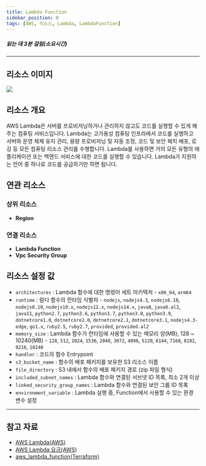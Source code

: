 ```yaml
---
title: Lambda Function
sidebar_position: 0
tags: [AWS, 리소스, Lambda, LambdaFunction]
---
```





##### 읽는 데 3분 걸림(소요시간)

---

## 리소스 이미지

<img src={icon} />

## 리소스 개요

AWS Lambda은 서버를 프로비저닝하거나 관리하지 않고도 코드를 실행할 수 있게 해주는 컴퓨팅 서비스입니다. Lambda는 고가용성 컴퓨팅 인프라에서 코드를 실행하고 서버와 운영 체제 유지 관리, 용량 프로비저닝 및 자동 조정, 코드 및 보안 패치 배포, 로깅 등 모든 컴퓨팅 리소스 관리를 수행합니다. Lambda를 사용하면 거의 모든 유형의 애플리케이션 또는 백엔드 서비스에 대한 코드를 실행할 수 있습니다. Lambda가 지원하는 언어 중 하나로 코드를 공급하기만 하면 됩니다.

## 연관 리소스

### 상위 리소스

-   **Region**

### 연결 리소스

-   **Lambda Function**
-   **Vpc Security Group**

## 리소스 설정 값

-   `architectures` : Lambda 함수에 대한 명령어 세트 아키텍처 - `x86_64`, `arm64`
-   `runtime` : 람다 함수의 런타임 식별자 - `nodejs`, `nodejs4.3`, `nodejs6.10`, `nodejs8.10`, `nodejs10.x`, `nodejs12.x`, `nodejs14.x`, `java8`, `java8.al2`, `java11`, `python2.7`, `python3.6`, `python3.7`, `python3.8`, `python3.9`, `dotnetcore1.0`, `dotnetcore2.0`, `dotnetcore2.1`, `dotnetcore3.1`, `nodejs4.3-edge`, `go1.x`, `ruby2.5`, `ruby2.7`, `provided`, `provided.al2`
-   `memory_size` : Lambda 함수가 런타임에 사용할 수 있는 메모리 양(MB), 128 ~ 10240(MB) - `128`, `512`, `1024`, `1536`, `2048`, `3072`, `4096`, `5120`, `6144`, `7168`, `8192`, `9216`, `10240`
-   `handler` : 코드의 함수 Entrypoint
-   `s3_bucket_name` : 함수의 배포 패키지를 보유한 S3 리소스 이름
-   `file_directory` : S3 내에서 함수의 배포 패키지 경로 (zip 파일 형식)
-   `included_subnet_names` : Lambda 함수와 연결된 서브넷 ID 목록, 최소 2개 이상
-   `linked_security_group_names` : Lambda 함수와 연결된 보안 그룹 ID 목록
-   `environment_variable` : Lambda 실행 중, Function에서 사용할 수 있는 환경 변수 설정

---

## 참고 자료

-   [AWS Lambda(AWS)](https://docs.aws.amazon.com/ko_kr/lambda/latest/dg/welcome.html)
-   [AWS Lambda 요금(AWS)](https://aws.amazon.com/ko/lambda/pricing/?nc2=type_a)
-   [aws_lambda_function(Terraform)](https://registry.terraform.io/providers/hashicorp/aws/latest/docs/resources/lambda_function)
